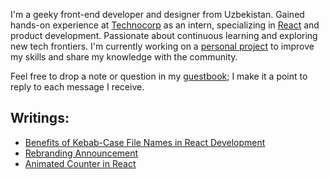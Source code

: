 
<Name />

I'm a geeky front-end developer and designer from Uzbekistan. Gained hands-on experience at [Technocorp](/work) as an intern, specializing in [React](/p/stack) and product development. Passionate about continuous learning and exploring new tech frontiers. I'm currently working on a [personal project](/work#projects) to improve my skills and share my knowledge with the community.

Feel free to drop a note or question in my [guestbook](/guestbook); I make it a point to reply to each message I receive.

## Writings:

- [Benefits of Kebab-Case File Names in React Development](/p/kebab-case)
- [Rebranding Announcement](/p/rebranding)
- [Animated Counter in React](/p/animated-counter)
